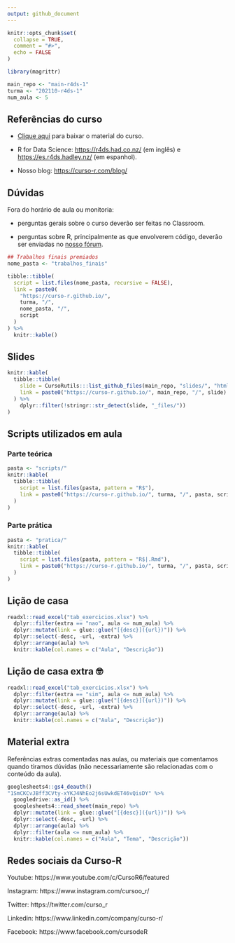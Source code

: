 ```yaml
---
output: github_document
---
```


<!-- README.md is generated from README.Rmd. Please edit that file -->

```r
knitr::opts_chunk$set(
  collapse = TRUE,
  comment = "#>",
  echo = FALSE
)

library(magrittr)

main_repo <- "main-r4ds-1"
turma <- "202110-r4ds-1"
num_aula <- 5
```

## Referências do curso

- [Clique aqui](https://github.com/curso-r/main-r4ds-1/raw/master/material_do_curso.zip) para baixar o material do curso.

- R for Data Science: [https://r4ds.had.co.nz/](https://r4ds.had.co.nz/) (em inglês) e [https://es.r4ds.hadley.nz/](https://es.r4ds.hadley.nz/) (em espanhol).

- Nosso blog: [https://curso-r.com/blog/](https://curso-r.com/blog/)

## Dúvidas

Fora do horário de aula ou monitoria:

- perguntas gerais sobre o curso deverão ser feitas no Classroom.

- perguntas sobre R, principalmente as que envolverem código, deverão ser enviadas no [nosso fórum](https://discourse.curso-r.com/).



```r

## Trabalhos finais premiados
nome_pasta <- "trabalhos_finais"

tibble::tibble(
  script = list.files(nome_pasta, recursive = FALSE),
  link = paste0(
    "https://curso-r.github.io/",
    turma, "/",
    nome_pasta, "/",
    script
  )
) %>% 
  knitr::kable()
```

## Slides

```r
knitr::kable(
  tibble::tibble(
    slide = CursoRutils:::list_github_files(main_repo, "slides/", "html"),
    link = paste0("https://curso-r.github.io/", main_repo, "/", slide)
  ) %>%
    dplyr::filter(!stringr::str_detect(slide, "_files/"))
)
```


## Scripts utilizados em aula

### Parte teórica

```r
pasta <- "scripts/"
knitr::kable(
  tibble::tibble(
    script = list.files(pasta, pattern = "R$"),
    link = paste0("https://curso-r.github.io/", turma, "/", pasta, script)
  ) 
)
```

### Parte prática

```r
pasta <- "pratica/"
knitr::kable(
  tibble::tibble(
    script = list.files(pasta, pattern = "R$|.Rmd"),
    link = paste0("https://curso-r.github.io/", turma, "/", pasta, script)
  )
)
```

## Lição de casa

```r
readxl::read_excel("tab_exercicios.xlsx") %>%
  dplyr::filter(extra == "nao", aula <= num_aula) %>% 
  dplyr::mutate(link = glue::glue("[{desc}]({url})")) %>%
  dplyr::select(-desc, -url, -extra) %>%
  dplyr::arrange(aula) %>% 
  knitr::kable(col.names = c("Aula", "Descrição"))
```

## Lição de casa extra &#x1f913;

```r
readxl::read_excel("tab_exercicios.xlsx") %>%
  dplyr::filter(extra == "sim", aula <= num_aula) %>% 
  dplyr::mutate(link = glue::glue("[{desc}]({url})")) %>%
  dplyr::select(-desc, -url, -extra) %>%
  dplyr::arrange(aula) %>% 
  knitr::kable(col.names = c("Aula", "Descrição"))
```

## Material extra

Referências extras comentadas nas aulas, ou materiais que comentamos quando tiramos dúvidas (não necessariamente são relacionadas com o conteúdo da aula).

```r
googlesheets4::gs4_deauth()
"1SmCKCvJBff3CVty-xYKJ4NhEo2j6sUwkdET46vQisDY" %>% 
  googledrive::as_id() %>% 
  googlesheets4::read_sheet(main_repo) %>%
  dplyr::mutate(link = glue::glue("[{desc}]({url})")) %>%
  dplyr::select(-desc, -url) %>%
  dplyr::arrange(aula) %>% 
  dplyr::filter(aula <= num_aula) %>% 
  knitr::kable(col.names = c("Aula", "Tema", "Descrição")) 

```

## Redes sociais da Curso-R


Youtube: https://www.youtube.com/c/CursoR6/featured

Instagram: https://www.instagram.com/cursoo_r/

Twitter: https://twitter.com/curso_r

Linkedin: https://www.linkedin.com/company/curso-r/

Facebook: https://www.facebook.com/cursodeR

